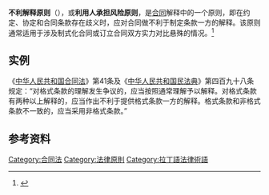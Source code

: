 {{Contract law}}
'''不利解释原则'''（{{lang-la|Contra proferentem}}），或'''利用人承担风险原则'''，是[[合同|合同]]解释中的一个原则，即在约定、协定和合同条款存在歧义时，应对合同做不利于制定条款一方的解释。该原则通常适用于涉及制式化合同或订立合同双方实力对比悬殊的情况。<ref name="r2d206">{{cite book|last=American Law Institute|title=Restatement (Second) of Contracts|year=1981|publisher=American Law Institute Publishers|location=St. Paul, Minnesota|volume=2|chapter=The Scope of Contractual Obligations|at=§ 206}}</ref> 

==实例==
《[[中华人民共和国合同法|中华人民共和国合同法]]》第41条及《[[中华人民共和国民法典|中华人民共和国民法典]]》第四百九十八条规定：“对格式条款的理解发生争议的，应当按照通常理解予以解释。对格式条款有两种以上解释的，应当作出不利于提供格式条款一方的解释。格式条款和非格式条款不一致的，应当采用非格式条款。”

==参考资料==
{{reflist}}

[[Category:合同法|Category:合同法]]
[[Category:法律原則|Category:法律原則]]
[[Category:拉丁語法律術語|Category:拉丁語法律術語]]